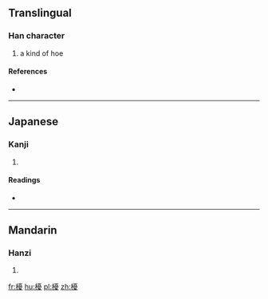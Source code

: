 ==Translingual==

===Han character===
{{Han char|rn=75|rad=木|as=15|sn=19|four=41947|canj=DMBE}}

# a kind of hoe

====References====
* {{Han ref|kx=0559.290|dkj=15787|dj=0949.040|hdz=21313.040|uh=6ACC|ud=27340|bh=F24E|bd=62030}}

----

==Japanese==

===Kanji===
{{ja-kanji|grade=|rs=木15}}

# {{defn|lang=ja|sort=木15}}

====Readings====
* {{ja-readings|on=[[ゆう]] (yū), [[う]] (u)|kun=[[ならす]] (narasu)}}

----

==Mandarin==

===Hanzi===
{{cmn-hanzi|pin=[[yōu]] ([[you1]])|wg=yu<sup>1</sup>}}

# {{defn|lang=cmn|sort=木15}}

[[fr:櫌]]
[[hu:櫌]]
[[pl:櫌]]
[[zh:櫌]]
